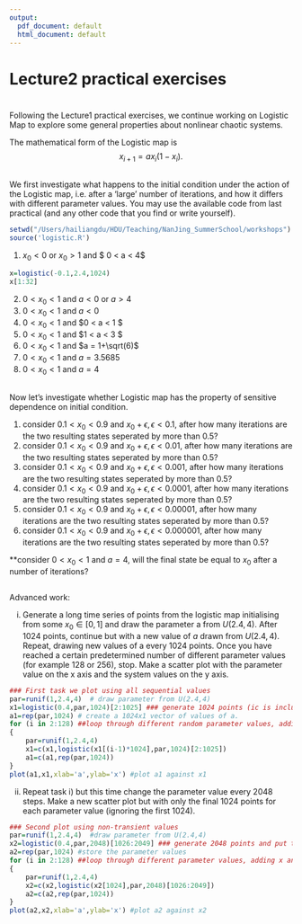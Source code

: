 ```yaml
---
output:
  pdf_document: default
  html_document: default
---
```

Lecture2 practical exercises 
========================================================

#

Following the Lecture1 practical exercises, we continue working on Logistic Map to explore some general properties about nonlinear chaotic systems. 

The mathematical form of the Logistic map is 
$$
x_{i+1}=ax_i(1-x_i).
$$ 

##

We first investigate what happens to the initial condition under the action of the Logistic map, i.e. after a 'large' number of iterations, and how it differs with different parameter values. You may use the available code from last practical (and any other code that you find or write yourself).

```r
setwd("/Users/hailiangdu/HDU/Teaching/NanJing_SummerSchool/workshops")
source('logistic.R')
```

1. $x_{0} < 0$ or $x_{0} > 1$  and $ 0 < a < 4$

```r
x=logistic(-0.1,2.4,1024)
x[1:32]
```

2. $0 < x_{0} < 1$ and $a < 0$ or $a > 4$
3. $0 < x_{0} < 1$ and $a < 0$
4. $0 < x_{0} < 1$ and $0 < a < 1 $
5. $0 < x_{0} < 1$ and $1 < a < 3 $
6. $0 < x_{0} < 1$ and $a = 1+\sqrt(6)$
7. $0 < x_{0} < 1$ and $a = 3.5685$
8. $0 < x_{0} < 1$ and $a = 4$


##

Now let's investigate whether Logistic map has the property of sensitive dependence on initial condition.

1. consider $0.1 < x_{0} < 0.9$ and $x_{0} +\epsilon, \epsilon < 0.1$, after how many iterations are the two resulting states seperated by more than 0.5?
2. consider $0.1 < x_{0} < 0.9$ and $x_{0} +\epsilon, \epsilon < 0.01$, after how many iterations are the two resulting states seperated by more than 0.5?
3. consider $0.1 < x_{0} < 0.9$ and $x_{0} +\epsilon, \epsilon < 0.001$, after how many iterations are the two resulting states seperated by more than 0.5?
4. consider $0.1 < x_{0} < 0.9$ and $x_{0} +\epsilon, \epsilon < 0.0001$, after how many iterations are the two resulting states seperated by more than 0.5?
5. consider $0.1 < x_{0} < 0.9$ and $x_{0} +\epsilon, \epsilon < 0.00001$, after how many iterations are the two resulting states seperated by more than 0.5?
6. consider $0.1 < x_{0} < 0.9$ and $x_{0} +\epsilon, \epsilon < 0.000001$, after how many iterations are the two resulting states seperated by
  more than 0.5?

**consider $0 < x_{0} < 1$ and $a=4$,\ will the final state be equal to $x_{0}$ after a number of iterations?

##

Advanced work: 

i) Generate a long time series of points from the logistic map initialising from some $x_0\in[0, 1]$ and draw the parameter a from $U(2.4, 4)$. After
1024 points, continue but with a new value of $a$ drawn from $U(2.4, 4)$. Repeat, drawing new values of a every 1024 points. Once you have reached a certain predetermined number of different parameter values (for example 128 or 256), stop. Make a scatter plot with the parameter value
on the x axis and the system values on the y axis.

```r
### First task we plot using all sequential values 
par=runif(1,2.4,4)	# draw parameter from U(2.4,4)
x1=logistic(0.4,par,1024)[2:1025] ### generate 1024 points (ic is included in output of logistic.R so we exclude it.)
a1=rep(par,1024) # create a 1024x1 vector of values of a.
for (i in 2:128) ##loop through different random parameter values, adding x and a values to the vectors
{
	par=runif(1,2.4,4)	
	x1=c(x1,logistic(x1[(i-1)*1024],par,1024)[2:1025])
	a1=c(a1,rep(par,1024))
}
plot(a1,x1,xlab='a',ylab='x') #plot a1 against x1
```

ii) Repeat task i) but this time change the parameter value every 2048 steps. Make a new scatter plot but with only the final 1024 points for each parameter value (ignoring the first 1024).

```r
### Second plot using non-transient values
par=runif(1,2.4,4)	#draw parameter from U(2.4,4)
x2=logistic(0.4,par,2048)[1026:2049] ### generate 2048 points and put the final 1024 into x2
a2=rep(par,1024) #store the parameter values
for (i in 2:128) ##loop through different parameter values, adding x and a values to the vectors
{
	par=runif(1,2.4,4)	
	x2=c(x2,logistic(x2[1024],par,2048)[1026:2049])
	a2=c(a2,rep(par,1024))
}
plot(a2,x2,xlab='a',ylab='x') #plot a2 against x2
```

